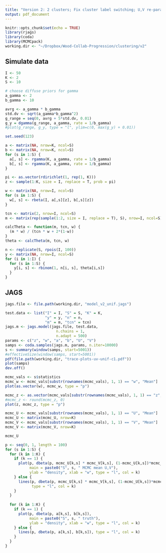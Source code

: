 ```yaml
---
title: "Version 2: 2 clusters; Fix cluster label switching; U,V re-parameterization"
output: pdf_document
---
```


```r
knitr::opts_chunk$set(echo = TRUE)
library(rjags)
library(coda)
library(MCMCpack)
working.dir <- "~/Dropbox/Wood-Collab-Progression/clustering/v2"
```

## Simulate data

```r
I <- 50
K <- 2
S <- 10

# choose diffuse priors for gamma
a_gamma <- 2
b_gamma <- 10

avrg <- a_gamma * b_gamma
std.dv <- sqrt(a_gamma*b_gamma^2)
g_range = seq(0, avrg + 5*std.dv, 0.01)
g_y = dgamma(g_range, a_gamma, rate = 1/b_gamma)
#plot(g_range, g_y, type = "l", ylim=c(0, max(g_y) + 0.01))

set.seed(123)

a <- matrix(NA, nrow=K, ncol=S)
b <- matrix(NA, nrow=K, ncol=S)
for (s in 1:S) {
  a[, s] <- rgamma(K, a_gamma, rate = 1/b_gamma)
  b[, s] <- rgamma(K, a_gamma, rate = 1/b_gamma)
}

pi <- as.vector(rdirichlet(1, rep(1, K)))
z <- sample(1:K, size = I, replace = T, prob = pi)

w <- matrix(NA, nrow=I, ncol=S)
for (s in 1:S) {
  w[, s] <- rbeta(I, a[,s][z], b[,s][z])
}

tcn <- matrix(2, nrow=I, ncol=S)
m <- matrix(rep(sample(1:2, size = I, replace = T), S), nrow=I, ncol=S)

calcTheta <- function(m, tcn, w) {
  (m * w) / (tcn * w + 2*(1-w))
}
theta <- calcTheta(m, tcn, w)

n <- replicate(S, rpois(I, 100))
y <- matrix(NA, nrow=I, ncol=S)
for (i in 1:I) {
  for (s in 1:S) {
    y[i, s] <- rbinom(1, n[i, s], theta[i,s])
  }
}
```

## JAGS

```r
jags.file <- file.path(working.dir, "model_v2_unif.jags")

test.data <- list("I" = I, "S" = S, "K" = K, 
                  "y" = y, "n" = n,
                  "m" = m, "tcn" = tcn)
jags.m <- jags.model(jags.file, test.data,
                       n.chains = 1,
                       n.adapt = 500)
params <- c("z", "w", "a", "b", "U", "V")
samps <- coda.samples(jags.m, params, n.iter=10000)
s <- summary(window(samps, start=5001))
#effectiveSize(window(samps, start=5001))
pdf(file.path(working.dir, "trace-plots-uv-unif-c1.pdf"))
plot(samps)
dev.off()
```

```r
mcmc_vals <- s$statistics
mcmc_w <- mcmc_vals[substr(rownames(mcmc_vals), 1, 1) == "w", "Mean"]
plot(as.vector(w), mcmc_w, type = "p")

mcmc_z <- as.vector(mcmc_vals[substr(rownames(mcmc_vals), 1, 1) == "z", "Mean"])
#mcmc_z <- round(mcmc_z, 0)
plot(z, mcmc_z, type = "p")

mcmc_U <- mcmc_vals[substr(rownames(mcmc_vals), 1, 1) == "U", "Mean"]
mcmc_U <- matrix(mcmc_U, nrow=K)
mcmc_V <- mcmc_vals[substr(rownames(mcmc_vals), 1, 1) == "V", "Mean"]
mcmc_V <- matrix(mcmc_V, nrow=K)

mcmc_U

p <- seq(0, 1, length = 100)
for (s in 1:S) {
  for (k in 1:K) {
    if (k == 1) {
      plot(p, dbeta(p, mcmc_U[k,s] * mcmc_V[k,s], (1-mcmc_U[k,s])*mcmc_V[k,s]), 
           main = paste0("S", s, " MCMC mean U,V"), 
           ylab = "density", xlab = "w", type = "l", col = k)
    } else {
      lines(p, dbeta(p, mcmc_U[k,s] * mcmc_V[k,s], (1-mcmc_U[k,s])*mcmc_V[k,s]), 
            type = "l", col = k)
    }
  }
  
  for (k in 1:K) {
    if (k == 1) {
      plot(p, dbeta(p, a[k,s], b[k,s]), 
           main = paste0("S", s, " truth"), 
           ylab = "density", xlab = "w", type = "l", col = k)
    } else {
      lines(p, dbeta(p, a[k,s], b[k,s]), type = "l", col = k)
    }
  }
}

```
